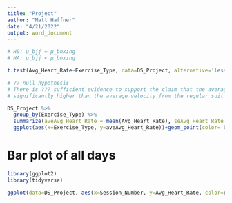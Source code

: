```yaml
---
title: "Project"
author: "Matt Haffner"
date: "4/21/2022"
output: word_document
---
```



```r
# H0: µ_bjj = µ_boxing
# HA: µ_bjj < µ_boxing

t.test(Avg_Heart_Rate~Exercise_Type, data=DS_Project, alternative='less', paired=TRUE)

# ?? null hypothesis
# There is ??? sufficient evidence to support the claim that the average velocity from the wetsuit is 
# significantly higher than the average velocity from the regular suit
```


```r
DS_Project %>%
  group_by(Exercise_Type) %>%
  summarize(aveAvg_Heart_Rate = mean(Avg_Heart_Rate), seAvg_Heart_Rate = sd(Avg_Heart_Rate)/sqrt(length(Avg_Heart_Rate)), tstar = qt(1-0.05/2, length(Avg_Heart_Rate)-1)) %>%
  ggplot(aes(x=Exercise_Type, y=aveAvg_Heart_Rate))+geom_point(color='blue')+geom_errorbar(aes(ymin=aveAvg_Heart_Rate - seAvg_Heart_Rate*tstar, ymax=aveAvg_Heart_Rate + seAvg_Heart_Rate*tstar), color='blue')+ylim(c(0,170))+labs(title='Average Across Sessions of Average Heart Rate for BJJ vs VR Boxing', y='Average of Average Heart Rate (BPM)', x='Exercise Type')
```

# Bar plot of all days
```r
library(ggplot2)
library(tidyverse)

ggplot(data=DS_Project, aes(x=Session_Number, y=Avg_Heart_Rate, color=Exercise_Type))+geom_point()+ylim(c(0,170))+scale_x_discrete(limits=c(1,2,3,4,5,6))+labs(title='Average Heart Rate by Session for BJJ vs VR Boxing', y='Average Heart Rate (BPM)', x='Session Number')
```
